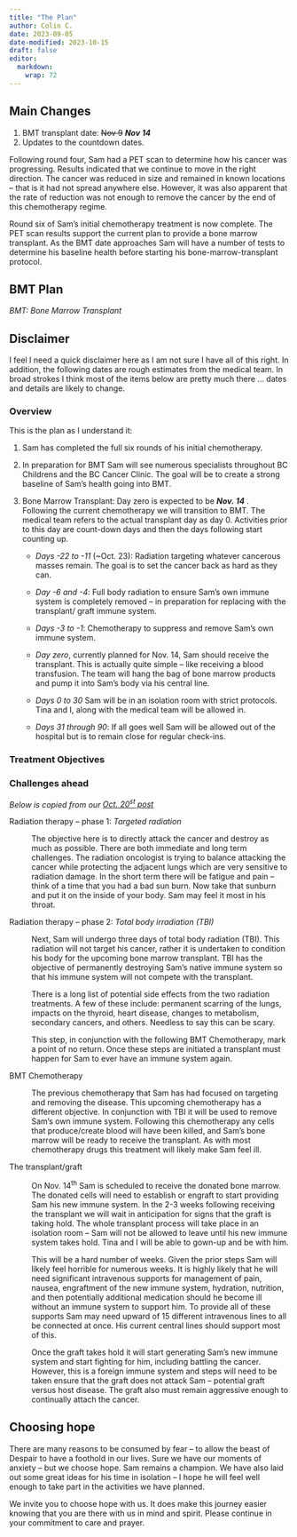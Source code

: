 ```yaml
---
title: "The Plan"
author: Colin C.
date: 2023-09-05
date-modified: 2023-10-15
draft: false
editor: 
  markdown: 
    wrap: 72
---
```


::: callout-important
## Main Changes

1.  BMT transplant date: ~~Nov 9~~ ***Nov 14***
2.  Updates to the countdown dates.
:::

Following round four, Sam had a PET scan to determine how his cancer was
progressing. Results indicated that we continue to move in the right
direction. The cancer was reduced in size and remained in known
locations -- that is it had not spread anywhere else. However, it was
also apparent that the rate of reduction was not enough to remove the
cancer by the end of this chemotherapy regime.

Round six of Sam's initial chemotherapy
treatment is now complete. The PET scan results support the current plan to provide a bone marrow transplant. As the BMT date approaches Sam will have a number of tests to
determine his baseline health before starting his bone-marrow-transplant
protocol.

## BMT Plan

*BMT: Bone Marrow Transplant*\

::: callout-warning
## Disclaimer

I feel I need a quick disclaimer here as I am not sure I have all of
this right. In addition, the following dates are rough estimates from
the medical team. In broad strokes I think most of the items below are
pretty much there ... dates and details are likely to change.
:::



### Overview 

This is the plan as I understand it:

1.  Sam has completed the full six rounds of his initial chemotherapy.

2.  In preparation for BMT Sam will see numerous specialists throughout
    BC Childrens and the BC Cancer Clinic. The goal will be to create a
    strong baseline of Sam's health going into BMT.

3.  Bone Marrow Transplant: Day zero is expected to be ***Nov. 14*** .\
    Following the current chemotherapy we will transition to BMT. The
    medical team refers to the actual transplant day as day 0.
    Activities prior to this day are count-down days and then the days
    following start counting up.

    -   *Days -22 to -11* (\~Oct. 23): Radiation targeting whatever
        cancerous masses remain. The goal is to set the cancer back as
        hard as they can.

    -   *Day -6 and -4*: Full body radiation to ensure Sam's own immune
        system is completely removed -- in preparation for replacing
        with the transplant/ graft immune system.

    -   *Days -3 to -1*: Chemotherapy to suppress and remove Sam's own
        immune system.

    -   *Day zero*, currently planned for Nov. 14, Sam should receive the
        transplant. This is actually quite simple -- like receiving a
        blood transfusion. The team will hang the bag of bone marrow
        products and pump it into Sam's body via his central line.

    -   *Days 0 to 30* Sam will be in an isolation room with strict
        protocols. Tina and I, along with the medical team will be
        allowed in.

    -   *Days 31 through 90*: If all goes well Sam will be allowed out
        of the hospital but is to remain close for regular check-ins.


### Treatment Objectives 

### Challenges ahead

_Below is copied from our [Oct. 20^st^ post](/posts/2309/2023-10-18_knife-edge-no-assurances.qmd)_



Radiation therapy -- phase 1: *Targeted radiation*

:   The objective here is to directly attack the cancer and destroy as
    much as possible. There are both immediate and long term challenges.
    The radiation oncologist is trying to balance attacking the cancer
    while protecting the adjacent lungs which are very sensitive to
    radiation damage. In the short term there will be fatigue and pain
    -- think of a time that you had a bad sun burn. Now take that
    sunburn and put it on the inside of your body. Sam may feel it most
    in his throat.

Radiation therapy -- phase 2: *Total body irradiation (TBI)*

:   Next, Sam will undergo three days of total body radiation (TBI).
    This radiation will not target his cancer, rather it is undertaken
    to condition his body for the upcoming bone marrow transplant. TBI
    has the objective of permanently destroying Sam's native immune
    system so that his immune system will not compete with the
    transplant.

:   There is a long list of potential side effects from the two
    radiation treatments. A few of these include: permanent scarring of
    the lungs, impacts on the thyroid, heart disease, changes to
    metabolism, secondary cancers, and others. Needless to say this can
    be scary.

:   This step, in conjunction with the following BMT Chemotherapy, mark
    a point of no return. Once these steps are initiated a transplant
    must happen for Sam to ever have an immune system again.


BMT Chemotherapy

:   The previous chemotherapy that Sam has had focused on targeting and
    removing the disease. This upcoming chemotherapy has a different
    objective. In conjunction with TBI it will be used to remove Sam's
    own immune system. Following this chemotherapy any cells that
    produce/create blood will have been killed, and Sam's bone marrow
    will be ready to receive the transplant. As with most chemotherapy
    drugs this treatment will likely make Sam feel ill.

The transplant/graft

:   On Nov. 14^th^ Sam is scheduled to receive the donated bone marrow.
    The donated cells will need to establish or engraft to start
    providing Sam his new immune system. In the 2-3 weeks following
    receiving the transplant we will wait in anticipation for signs that
    the graft is taking hold. The whole transplant process will take
    place in an isolation room -- Sam will not be allowed to leave until
    his new immune system takes hold. Tina and I will be able to gown-up
    and be with him.

:   This will be a hard number of weeks. Given the prior steps Sam will
    likely feel horrible for numerous weeks. It is highly likely that he
    will need significant intravenous supports for management of pain,
    nausea, engraftment of the new immune system, hydration, nutrition,
    and then potentially additional medication should he become ill
    without an immune system to support him. To provide all of these
    supports Sam may need upward of 15 different intravenous lines to
    all be connected at once. His current central lines should support
    most of this.

:   Once the graft takes hold it will start generating Sam's new immune
    system and start fighting for him, including battling the cancer.
    However, this is a foreign immune system and steps will need to be
    taken ensure that the graft does not attack Sam -- potential graft
    versus host disease. The graft also must remain aggressive enough to
    continually attach the cancer.

## Choosing hope

There are many reasons to be consumed by fear -- to allow the beast of
Despair to have a foothold in our lives. Sure we have our moments of
anxiety -- but we choose hope. Sam remains a champion. We have also laid
out some great ideas for his time in isolation -- I hope he will feel
well enough to take part in the activities we have planned.

We invite you to choose hope with us. It does make this journey easier
knowing that you are there with us in mind and spirit. Please continue
in your commitment to care and prayer.
